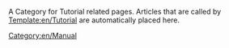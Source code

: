 
A Category for Tutorial related pages. Articles that are called by [[Template:en/Tutorial]] are automatically placed here.

[[Category:en/Manual]]